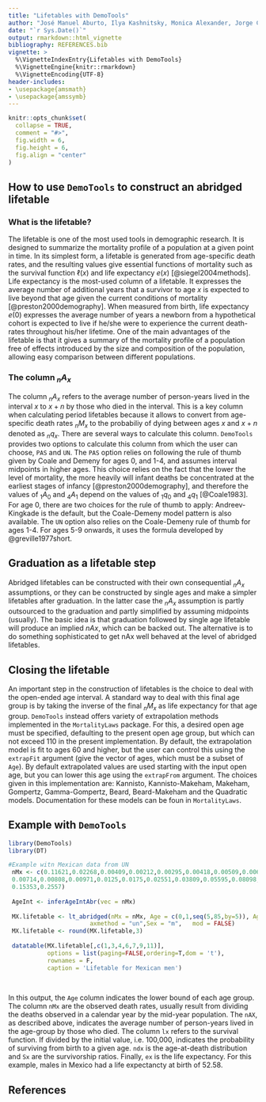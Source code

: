 ```yaml
---
title: "Lifetables with DemoTools"
author: "José Manuel Aburto, Ilya Kashnitsky, Monica Alexander, Jorge Cimentada, Tim Riffe"
date: "`r Sys.Date()`"
output: rmarkdown::html_vignette
bibliography: REFERENCES.bib
vignette: >
  %\VignetteIndexEntry{Lifetables with DemoTools}
  %\VignetteEngine{knitr::rmarkdown}
  %\VignetteEncoding{UTF-8}
header-includes:
- \usepackage{amsmath}
- \usepackage{amssymb}
---
```



```r
knitr::opts_chunk$set(
  collapse = TRUE,
  comment = "#>",
  fig.width = 6, 
  fig.height = 6,
  fig.align = "center"
)

```

## How to use `DemoTools` to construct an abridged lifetable

### What is the lifetable?
The lifetable is one of the most used tools in demographic research. It is designed to summarize the mortality profile of a population at a given point in time. In its simplest form, a lifetable is generated from age-specific death rates, and the resulting values give essential functions of mortality such as the survival function $\ell(x)$ and life expectancy $e(x)$ [@siegel2004methods]. Life expectancy is the most-used column of a lifetable. It expresses the average number of additional years that a survivor to age $x$ is expected to live beyond that age given the current conditions of mortality [@preston2000demography]. When measured from birth, life expectancy $e(0)$ expresses the average number of years a newborn from a hypothetical cohort is expected to live if he/she were to experience the current death-rates throughout his/her lifetime. One of the main advantages of the lifetable is that it gives a summary of the mortality profile of a population free of effects introduced by the size and composition of the population, allowing easy comparison between different populations.

### The column $_nA_x$

The column $_nA_x$ refers to the average number of person-years lived in the interval $x$ to $x+n$ by those who died in the interval. This is a key column when calculating period lifetables because it allows to convert from age-specific death rates $_nM_x$ to the probabiliy of dying between ages $x$ and $x+n$ denoted as $_nq_x$. There are several ways to calculate this column. `DemoTools` provides two options to calculate this column from which the user can choose, `PAS` and `UN`. The `PAS` option relies on following the rule of thumb given by Coale and Demeny for ages 0, and 1-4, and assumes interval midpoints in higher ages. This choice relies on the fact that the lower the level of mortality, the more heavily will infant deaths be concentrated at the earliest stages of infancy [@preston2000demography], and therefore the values of $_1A_0$ and  $_4A_1$ depend on the values of $_1q_0$ and $_4q_1$ [@Coale1983]. For age 0, there are two choices for the rule of thumb to apply: Andreev-Kingkade is the default, but the Coale-Demeny model pattern is also available. The `UN` option also relies on the Coale-Demeny rule of thumb for ages 1-4. For ages 5-9 onwards, it uses the formula developed by @greville1977short. 

## Graduation as a lifetable step
Abridged lifetables can be constructed with their own consequential $_nA_x$ assumptions, or they can be constructed by single ages and make a simpler lifetables after graduation. In the latter case the $_nA_x$ assumption is partly outsourced to the graduation and partly simplified by assuming midpoints (usually). The basic idea is that graduation followed by single age lifetable will produce an implied $nAx$, which can be backed out. The alternative is to do something sophisticated to get nAx well behaved at the level of abridged lifetables. 

## Closing the lifetable

An important step in the construction of lifetables is the choice to deal with the open-ended age interval. A standard way to deal with this final age group is by taking the inverse of the final $_nM_x$ as life expectancy for that age group. `DemoTools` instead offers variety of extrapolation methods implemented in the `MortalityLaws` package. For this, a desired open age must be specified, defaulting to the present open age group, but which can not exceed 110 in the present implementation. By default, the extrapolation model is fit to ages 60 and higher, but the user can control this using the `extrapFit` argument (give the vector of ages, which must be a subset of `Age`). By default extrapolated values are used  starting with the input open age, but you can lower this age using the  `extrapFrom` argument. The choices given in this implementation are: Kannisto, Kannisto-Makeham, Makeham, Gompertz, Gamma-Gompertz, Beard,	Beard-Makeham and the Quadratic models. Documentation for these models can be foun in `MortalityLaws`.

## Example with `DemoTools`

```r
library(DemoTools)
library(DT)

#Example witn Mexican data from UN
 nMx <- c(0.11621,0.02268,0.00409,0.00212,0.00295,0.00418,0.00509,0.00609,
 0.00714,0.00808,0.00971,0.0125,0.0175,0.02551,0.03809,0.05595,0.08098,
 0.15353,0.2557)
 
 AgeInt <- inferAgeIntAbr(vec = nMx)
 
 MX.lifetable <- lt_abridged(nMx = nMx, Age = c(0,1,seq(5,85,by=5)), AgeInt = AgeInt,
                       axmethod = "un",Sex = "m",	mod = FALSE)
 MX.lifetable <- round(MX.lifetable,3)
 
 datatable(MX.lifetable[,c(1,3,4,6,7,9,11)],
           options = list(paging=FALSE,ordering=T,dom = 't'),
           rownames = F,
           caption = 'Lifetable for Mexican men')
  
 
```

In this output, the `Age` column indicates the lower bound of each age group. The column `nMx` are the observed death rates, usually result from dividing the deaths observed in a calendar year by the mid-year population. The `nAX`, as described above, indicates the average number of person-years lived in the age-group by those who died. The column `lx` refers to the survival function. If divided by the initial value, i.e. 100,000, indicates the probability of surviving from birth to a given age. `ndx` is the age-at-death distribution and `Sx` are the survivorship ratios. Finally, `ex` is the life expectancy. For this example, males in Mexico had a life expectancty at birth of 52.58.




## References

